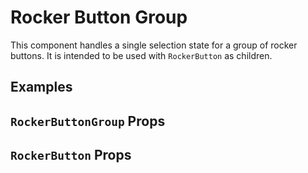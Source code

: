 

<Meta title="RockerButtonGroup" component={RockerButtonGroup} />

# Rocker Button Group
This component handles a single selection state for a group of rocker buttons.
It is intended to be used with `RockerButton` as children.


## Examples

<Canvas>
  <Story story={stories.Uncontrolled} />
</Canvas>

<Canvas>
  <Story story={stories.Controlled} />
</Canvas>

<Canvas>
  <Story story={stories.withCustomSelectedColors} />
</Canvas>

<Canvas>
  <Story story={stories.DisabledSingleButton} />
</Canvas>

<Canvas>
  <Story story={stories.DisabledRockerButtonGroup} />
</Canvas>

## `RockerButtonGroup` Props

<ArgsTable of={RockerButtonGroup} />

## `RockerButton` Props

<ArgsTable of={CollectionRockerButton} />
